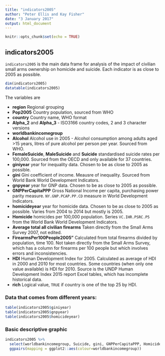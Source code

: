 ```yaml
---
title: "indicators2005"
author: "Peter Ellis and Kay Fisher"
date: "3 January 2017"
output: html_document
---
```


```r
knitr::opts_chunk$set(echo = TRUE)
```

## indicators2005

`indicators2005` is the main data frame for analysis of the impact of civilian small arms ownership on homicide and suicide.  Each indicator is as close to 2005 as possible.

```r
dim(indicators2005)
datatable(indicators2005)
```

The variables are

- **region** Regional grouping
- **Pop2005** Country population, sourced from WHO
- **country** Country name, WHO format
- **Alpha_2** and **Alpha_3** - ISO3166 country codes, 2 and 3 character versions
- **worldbankincomegroup**
- **Alcohol** Alcohol use in 2005 - Alcohol consumption among adults aged >15 years, litres of pure alcohol per person per year.  Sourced from WHO.
- **FemaleSuicide**, **MaleSuicide** and **Suicide** standardised suicide rates per 100,000.  Sourced from the OECD and only available for 37 countries.
- **giniyear** year for inequality data.  Chosen to be as close to 2005 as possible.
- **gini** Gini coefficient of income.  Meausre of inequality.  Sourced from World Bank World Development Indicators.
- **gnpyear** year for GNP data.  Chosen to be as close to 2005 as possible.
- **GNPPerCapitaPPP** Gross National Income per capita, purchasing power parity measure. `NY.GNP.PCAP.PP.CD` measure in World Development Indicators.
- **homicideyear** year for homicide data.  Chosen to be as close to 2005 as possible.  Varies from 2004 to 2014 but mostly is 2005.
- **Homicide** homicides per 100,000 population.  Series `VC.IHR.PSRC.P5` from the World Bank World Development Indicators. 
- **Average total all civilian firearms** Taken directly from the Small Arms Survey 2007, not edited.
- **FirearmsPer100People2005"** Calculated from total firearms divided by population, time 100.  Not taken directly from the Small Arms Survey, which has a column for firearms per 100 people but which involves errors and inconsistencies.
- **HDI** Human Development Index for 2005.  Calculated as average of HDI in 2000 and 2010 for most countries.  Some countries (when only one value available) is HDI for 2010.  Source is the UNDP Human Development Index 2015 report Excel tables, which has incomplete historical data.
- **rich** Logical value, `TRUE` if country is one of the top 25 by HDI.

### Data that comes from different years:
```r
table(indicators2005$giniyear)
table(indicators2005$gnpyear)
table(indicators2005$homicideyear)
```

### Basic descriptive graphic
```r
indicators2005 %>%
  select(worldbankincomegroup, Suicide, gini, GNPPerCapitaPPP, Homicide, FirearmsPer100People2005, HDI) %>%
  ggpairs(mapping = ggplot2::aes(colour=worldbankincomegroup))
```


